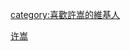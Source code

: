 {{Userbox
  |border-c = #000000
  |border-s = 1
  |id-c     = #FFFFFF
  |id-s     = 12
  |id-fc    = #000000
  |info-c   = #87CEFA
  |info-s   = 8
  |info-fc  = #FFFF
  |id       = 
  |info     = 這位用戶是'''[[许嵩]]'''的歌迷。
}}
<includeonly>[[category:喜歡許嵩的維基人]]</includeonly>
<noinclude>[[Category:藝人用戶框模板|许嵩]]</noinclude>